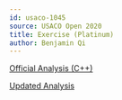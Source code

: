 ```yaml
---
id: usaco-1045
source: USACO Open 2020
title: Exercise (Platinum)
author: Benjamin Qi
---
```


[Official Analysis (C++)](http://www.usaco.org/current/data/sol_exercise_platinum_open20.html)

[Updated Analysis](/analysis-exercise-plat.pdf)

